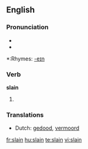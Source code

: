 ==English==

===Pronunciation===
*{{IPA|/sleɪn/}}
*{{audio|en-us-slain.ogg|Audio (US)}}

*:Rhymes: [[Rhymes:English:-eɪn|-eɪn]]

===Verb===
'''slain'''

# {{past participle of| to [[slay]]}}

===Translations===
*Dutch: [[gedood]], [[vermoord]]

[[fr:slain]]
[[hu:slain]]
[[te:slain]]
[[vi:slain]]